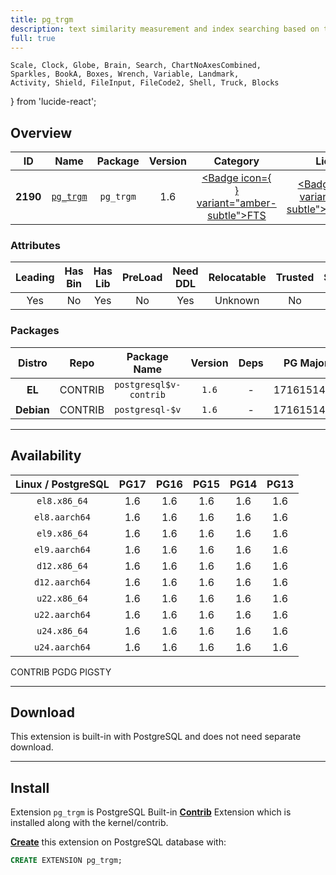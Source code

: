 ```yaml
---
title: pg_trgm
description: text similarity measurement and index searching based on trigrams
full: true
---
```


    Scale, Clock, Globe, Brain, Search, ChartNoAxesCombined,
    Sparkles, BookA, Boxes, Wrench, Variable, Landmark,
    Activity, Shield, FileInput, FileCode2, Shell, Truck, Blocks
} from 'lucide-react';

## Overview

| <TooltipIconButton tooltip="Extension unique identifier" side="top">ID</TooltipIconButton> | <TooltipIconButton tooltip="Extension name" side="top">Name</TooltipIconButton> | <TooltipIconButton tooltip="Package name for installation" side="top">Package</TooltipIconButton> | <TooltipIconButton tooltip="Latest available extension version" side="top">Version</TooltipIconButton> | <TooltipIconButton tooltip="Extension category" side="top">Category</TooltipIconButton> | <TooltipIconButton tooltip="Open source license" side="top">License</TooltipIconButton> | <TooltipIconButton tooltip="Programming language" side="top">Lang</TooltipIconButton> |
|:--------:|:--------:|:----------:|:--------------:|:---------------------------------------:|:------------------------------------------------------:|:----:|
| **2190** | [`pg_trgm`](https://www.postgresql.org/docs/current/pgtrgm.html) | `pg_trgm` | 1.6 | <a href="/ext/fts" className="no-underline"><Badge icon={<Search />} variant="amber-subtle">FTS</Badge></a> | <a href="/ext/list/license#postgresql" className="no-underline"><Badge icon={<Scale />} variant="blue-subtle">PostgreSQL</Badge></a> | <a href="/ext/list/lang#c"><Badge icon={<FileCode2 />} variant="blue-subtle">C</Badge></a> |

### Attributes

| <TooltipIconButton tooltip="The Primary Leading extension in the Package" side="top">Leading</TooltipIconButton> | <TooltipIconButton tooltip="Contains binary utils" side="top">Has Bin</TooltipIconButton> | <TooltipIconButton tooltip="Contains .so shared library files" side="top">Has Lib</TooltipIconButton> | <TooltipIconButton tooltip="Requires preloading via shared_preload_libraries" side="top">PreLoad</TooltipIconButton> | <TooltipIconButton tooltip="Requires CREATE EXTENSION DDL command" side="top">Need DDL</TooltipIconButton> | <TooltipIconButton tooltip="Can be installed in any schema" side="top">Relocatable</TooltipIconButton> | <TooltipIconButton tooltip="Can be created by non-superuser" side="top">Trusted</TooltipIconButton> | <TooltipIconButton tooltip="Schemas used by this extension" side="top">Schemas</TooltipIconButton> |
|:-------:|:-------:|:-------:|:-------:|:--------:|:-----------:|:-------:|:-------:|
| Yes | No | Yes | No | Yes | Unknown | No | - |

### Packages

| <TooltipIconButton tooltip="Linux distribution family, EL or Debian" side="top">Distro</TooltipIconButton> | <TooltipIconButton tooltip="Package repository" side="top">Repo</TooltipIconButton> | <TooltipIconButton tooltip="The RPM/DEB Package Name Pattern (replace $v with real pg major)" side="top">Package Name</TooltipIconButton> | <TooltipIconButton tooltip="Latest package version" side="top">Version</TooltipIconButton> | <TooltipIconButton tooltip="RPM/DEB Package dependencies" side="top">Deps</TooltipIconButton> | <TooltipIconButton tooltip="Available in these PostgreSQL Major Versions" side="top">PG Major</TooltipIconButton> |
|:----------:|:--------:|:------------------------:|:-----------:|:------------:|:------------------:|
|   **EL**   | <Badge variant="green-subtle"><span className="font-bold">CONTRIB</span></Badge> | `postgresql$v-contrib` | `1.6` | - | <Badge variant="green-subtle">17</Badge><Badge variant="green-subtle">16</Badge><Badge variant="green-subtle">15</Badge><Badge variant="green-subtle">14</Badge><Badge variant="green-subtle">13</Badge> |
| **Debian** | <Badge variant="green-subtle"><span className="font-bold">CONTRIB</span></Badge> | `postgresql-$v` | `1.6` | - | <Badge variant="green-subtle">17</Badge><Badge variant="green-subtle">16</Badge><Badge variant="green-subtle">15</Badge><Badge variant="green-subtle">14</Badge><Badge variant="green-subtle">13</Badge> |



------

## Availability

| <TooltipIconButton tooltip="Linux Distro Arch / PostgreSQL Major Version" side="top">Linux / PostgreSQL </TooltipIconButton> | **PG17** | **PG16** | **PG15** | **PG14** | **PG13** |
|:-----:|:-----:|:-----:|:-----:|:-----:|:-----:|
| `el8.x86_64` | <Badge variant="green-subtle">1.6</Badge> | <Badge variant="green-subtle">1.6</Badge> | <Badge variant="green-subtle">1.6</Badge> | <Badge variant="green-subtle">1.6</Badge> | <Badge variant="green-subtle">1.6</Badge> |
| `el8.aarch64` | <Badge variant="green-subtle">1.6</Badge> | <Badge variant="green-subtle">1.6</Badge> | <Badge variant="green-subtle">1.6</Badge> | <Badge variant="green-subtle">1.6</Badge> | <Badge variant="green-subtle">1.6</Badge> |
| `el9.x86_64` | <Badge variant="green-subtle">1.6</Badge> | <Badge variant="green-subtle">1.6</Badge> | <Badge variant="green-subtle">1.6</Badge> | <Badge variant="green-subtle">1.6</Badge> | <Badge variant="green-subtle">1.6</Badge> |
| `el9.aarch64` | <Badge variant="green-subtle">1.6</Badge> | <Badge variant="green-subtle">1.6</Badge> | <Badge variant="green-subtle">1.6</Badge> | <Badge variant="green-subtle">1.6</Badge> | <Badge variant="green-subtle">1.6</Badge> |
| `d12.x86_64` | <Badge variant="green-subtle">1.6</Badge> | <Badge variant="green-subtle">1.6</Badge> | <Badge variant="green-subtle">1.6</Badge> | <Badge variant="green-subtle">1.6</Badge> | <Badge variant="green-subtle">1.6</Badge> |
| `d12.aarch64` | <Badge variant="green-subtle">1.6</Badge> | <Badge variant="green-subtle">1.6</Badge> | <Badge variant="green-subtle">1.6</Badge> | <Badge variant="green-subtle">1.6</Badge> | <Badge variant="green-subtle">1.6</Badge> |
| `u22.x86_64` | <Badge variant="green-subtle">1.6</Badge> | <Badge variant="green-subtle">1.6</Badge> | <Badge variant="green-subtle">1.6</Badge> | <Badge variant="green-subtle">1.6</Badge> | <Badge variant="green-subtle">1.6</Badge> |
| `u22.aarch64` | <Badge variant="green-subtle">1.6</Badge> | <Badge variant="green-subtle">1.6</Badge> | <Badge variant="green-subtle">1.6</Badge> | <Badge variant="green-subtle">1.6</Badge> | <Badge variant="green-subtle">1.6</Badge> |
| `u24.x86_64` | <Badge variant="green-subtle">1.6</Badge> | <Badge variant="green-subtle">1.6</Badge> | <Badge variant="green-subtle">1.6</Badge> | <Badge variant="green-subtle">1.6</Badge> | <Badge variant="green-subtle">1.6</Badge> |
| `u24.aarch64` | <Badge variant="green-subtle">1.6</Badge> | <Badge variant="green-subtle">1.6</Badge> | <Badge variant="green-subtle">1.6</Badge> | <Badge variant="green-subtle">1.6</Badge> | <Badge variant="green-subtle">1.6</Badge> |

<Badge variant="green-subtle"><span className="font-black">CONTRIB</span></Badge> <Badge variant="blue-subtle"><span className="font-black">PGDG</span></Badge> <Badge variant="amber-subtle"><span className="font-black">PIGSTY</span></Badge>

------

## Download

This extension is built-in with PostgreSQL and does not need separate download.

------

## Install

Extension `pg_trgm` is PostgreSQL Built-in [**Contrib**](/ext/list/contrib) Extension which is installed along with the kernel/contrib.

[**Create**](/docs/pgsql/extension/create) this extension on PostgreSQL database with:

```sql
CREATE EXTENSION pg_trgm;
```


